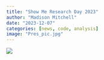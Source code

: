 ```yaml
---
title: "Show Me Research Day 2023"
author: "Madison Mitchell"
date: "2023-12-07"
categories: [news, code, analysis]
image: "Pres_pic.jpg"
---
```


![](Research_Week_Poster.jpg)
